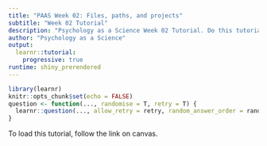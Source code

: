 ```yaml
---
title: "PAAS Week 02: Files, paths, and projects"
subtitle: "Week 02 Tutorial"
description: "Psychology as a Science Week 02 Tutorial. Do this tutorial to prepare for the Week 03 practical class."
author: "Psychology as a Science"
output:
  learnr::tutorial:
    progressive: true
runtime: shiny_prerendered
---
```


```r
library(learnr)
knitr::opts_chunk$set(echo = FALSE)
question <- function(..., randomise = T, retry = T) {
  learnr::question(..., allow_retry = retry, random_answer_order = randomise)
}
```

To load this tutorial, follow the link on canvas.
